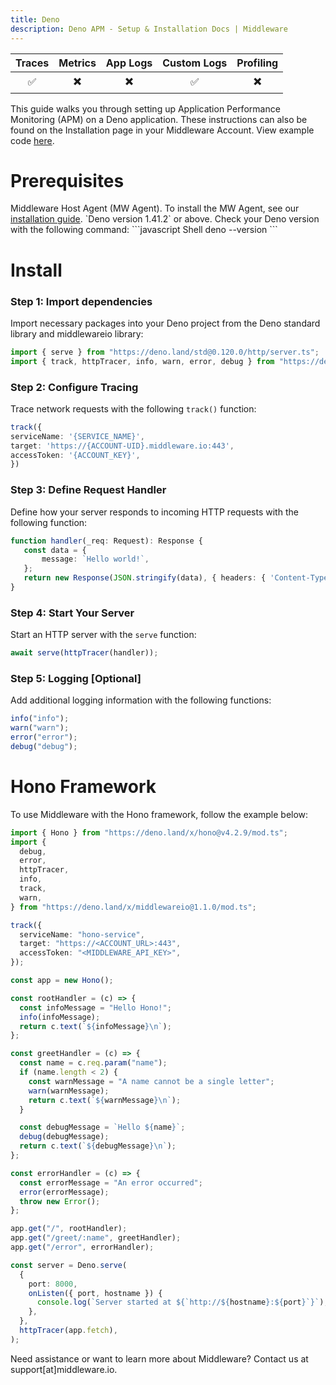 ```yaml
---
title: Deno
description: Deno APM - Setup & Installation Docs | Middleware
---
```


| Traces | Metrics | App Logs | Custom Logs | Profiling |
| :----: | :-----: | :------: | :---------: | :-------: |
| ✅     |      ✖️ |       ✖️  |          ✅ |    ✖️      |

This guide walks you through setting up Application Performance Monitoring (APM) on a Deno application. These instructions can also be found on the Installation page in your Middleware Account. View example code [here](https://github.com/middleware-labs/demo-apm/blob/master/deno/README.md).

# Prerequisites

<Steps>

  <Step title="MW Host Agent">
   Middleware Host Agent (MW Agent). To install the MW Agent, see our <a href="https://docs.middleware.io/docs/agent-installation/overview"> installation guide</a>. 
  </Step>

  <Step title="Deno Version">
     `Deno version 1.41.2` or above. Check your Deno version with the following command:
     ```javascript Shell
     deno --version
     ```
  </Step>
</Steps>

# Install

### Step 1: Import dependencies

Import necessary packages into your Deno project from the Deno standard library and middlewareio library:

```typescript TypeScript
import { serve } from "https://deno.land/std@0.120.0/http/server.ts";
import { track, httpTracer, info, warn, error, debug } from "https://deno.land/x/middlewareio@1.1.0/mod.ts";
```

### Step 2: Configure Tracing

Trace network requests with the following `track()` function:

```typescript TypeScript
track({
serviceName: '{SERVICE_NAME}',
target: 'https://{ACCOUNT-UID}.middleware.io:443',
accessToken: '{ACCOUNT_KEY}',
})
```

### Step 3: Define Request Handler

Define how your server responds to incoming HTTP requests with the following function: 

```typescript TypeScript
function handler(_req: Request): Response {
   const data = {
       message: `Hello world!`,
   };
   return new Response(JSON.stringify(data), { headers: { 'Content-Type': 'application/json' } });
}
```

### Step 4: Start Your Server

Start an HTTP server with the `serve` function:

```typescript TypeScript
await serve(httpTracer(handler));
```

### Step 5: Logging [Optional]

Add additional logging information with the following functions:

```typescript TypeScript
info("info");
warn("warn");
error("error");
debug("debug");
```

# Hono Framework 

To use Middleware with the Hono framework, follow the example below:

```typescript TypeScript
import { Hono } from "https://deno.land/x/hono@v4.2.9/mod.ts";
import {
  debug,
  error,
  httpTracer,
  info,
  track,
  warn,
} from "https://deno.land/x/middlewareio@1.1.0/mod.ts";

track({
  serviceName: "hono-service",
  target: "https://<ACCOUNT_URL>:443",
  accessToken: "<MIDDLEWARE_API_KEY>",
});

const app = new Hono();

const rootHandler = (c) => {
  const infoMessage = "Hello Hono!";
  info(infoMessage);
  return c.text(`${infoMessage}\n`);
};

const greetHandler = (c) => {
  const name = c.req.param("name");
  if (name.length < 2) {
    const warnMessage = "A name cannot be a single letter";
    warn(warnMessage);
    return c.text(`${warnMessage}\n`);
  }

  const debugMessage = `Hello ${name}`;
  debug(debugMessage);
  return c.text(`${debugMessage}\n`);
};

const errorHandler = (c) => {
  const errorMessage = "An error occurred";
  error(errorMessage);
  throw new Error();
};

app.get("/", rootHandler);
app.get("/greet/:name", greetHandler);
app.get("/error", errorHandler);

const server = Deno.serve(
  {
    port: 8000,
    onListen({ port, hostname }) {
      console.log(`Server started at ${`http://${hostname}:${port}`}`);
    },
  },
  httpTracer(app.fetch),
);
```





<Note> Need assistance or want to learn more about Middleware? Contact us at support[at]middleware.io.</Note>